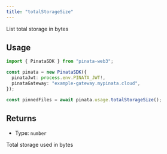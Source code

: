 ```yaml
---
title: "totalStorageSize"
---
```


List total storage in bytes

## Usage

```typescript
import { PinataSDK } from "pinata-web3";

const pinata = new PinataSDK({
  pinataJwt: process.env.PINATA_JWT!,
  pinataGateway: "example-gateway.mypinata.cloud",
});

const pinnedFiles = await pinata.usage.totalStorageSize();
```

## Returns

- Type: `number`

Total storage used in bytes
